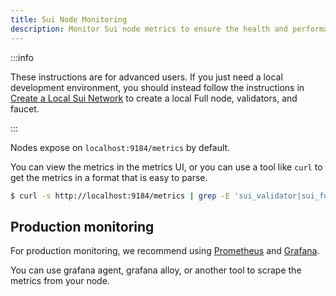 ```yaml
---
title: Sui Node Monitoring
description: Monitor Sui node metrics to ensure the health and performance of your node.
---
```


:::info

These instructions are for advanced users. If you just need a local development environment, you should instead follow the instructions in [Create a Local Sui Network](../developer/getting-started/local-network.mdx) to create a local Full node, validators, and faucet.

:::

Nodes expose on `localhost:9184/metrics` by default.

You can view the metrics in the metrics UI, or you can use a tool like `curl` to get the metrics in a format that is easy to parse.

```sh
$ curl -s http://localhost:9184/metrics | grep -E 'sui_validator|sui_fullnode'
```

## Production monitoring

For production monitoring, we recommend using [Prometheus](https://prometheus.io/) and [Grafana](https://grafana.com/).

You can use grafana agent, grafana alloy, or another tool to scrape the metrics from your node.

